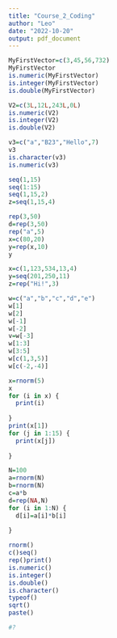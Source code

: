 ```yaml
---
title: "Course_2_Coding"
author: "Leo"
date: "2022-10-20"
output: pdf_document
---
```

```r
MyFirstVector=c(3,45,56,732)
MyFirstVector
is.numeric(MyFirstVector)
is.integer(MyFirstVector)
is.double(MyFirstVector)
```
```r
V2=c(3L,12L,243L,0L)
is.numeric(V2)
is.integer(V2)
is.double(V2)
```
```r
v3=c("a","B23","Hello",7)
v3
is.character(v3)
is.numeric(v3)

```
```r
seq(1,15)
seq(1:15)
seq(1,15,2)
z=seq(1,15,4)

rep(3,50)
d=rep(3,50)
rep("a",5)
x=c(80,20)
y=rep(x,10)
y
```
```r
x=c(1,123,534,13,4)
y=seq(201,250,11)
z=rep("Hi!",3)
```

```r
w=c("a","b","c","d","e")
w[1]
w[2]
w[-1]
w[-2]
v=w[-3]
w[1:3]
w[3:5]
w[c(1,3,5)]
w[c(-2,-4)]
```
```r
x=rnorm(5)
x
for (i in x) {
  print(i)
  
}
print(x[1])
for (j in 1:15) {
  print(x[j])
  
}
```
```r
N=100
a=rnorm(N)
b=rnorm(N)
c=a*b
d=rep(NA,N)
for (i in 1:N) {
  d[i]=a[i]*b[i]
  
}
```
```r
rnorm()
c()seq()
rep()print()
is.numeric()
is.integer()
is.double()
is.character()
typeof()
sqrt()
paste()
```
```r
#?

```

